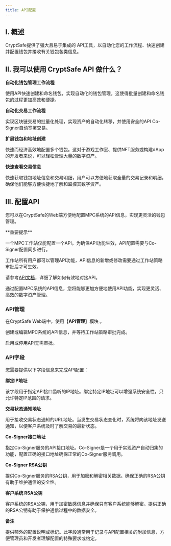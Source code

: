 ```yaml
---
title: API配置
---
```


## I. 概述

CryptSafe提供了强大且易于集成的 API工具，以自动化您的工作流程、快速创建并配置钱包并接收有关钱包各类信息。

## II. 我可以使用 CryptSafe API 做什么？

**自动化钱包管理工作流程**

使用API快速创建和命名钱包，实现自动化的钱包管理。这使得批量创建和命名钱包的过程更加高效和便捷。

**自动化交易工作流程**

实现区块链交易的批量化处理，实现资产的自动化转移，并使用安全的API Co-Signer自动签署交易。

**扩展钱包和地址创建**

快速而经济高效地配置多个钱包。这对于游戏工作室、提供NFT服务或构建dApp的开发者来说，可以轻松管理大量的数字资产。

**快速查看交易信息**

快速获取钱包地址信息和交易明细，用户可以方便地获取全量的交易记录和明细，确保他们能够方便快捷地了解和监控其数字资产。


## III. 配置API

您可以在CryptSafe的Web端方便地配置MPC系统的API信息，实现更灵活的钱包管理。




<Warning>
**重要提示**

一个MPC工作站仅能配置一个API。为确保API功能生效，API配置需要与Co-Signer配置同步进行。

工作站所有用户都可以管理API功能，API信息的新增或修改需要通过工作站策略审批后才可生效。

请参考[API文档](/api-references/intro/custody-apis)，详细了解如何有效地对接API。

通过配置MPC系统的API信息，您将能够更加方便地使用API功能，实现更灵活、高效的数字资产管理。
</Warning>


### API管理

在CryptSafe Web端中，使用【**API管理**】模块 。

创建或编辑MPC系统的API信息，并等待工作站策略审批完成。

<Tip>
启用或停用API无需审批。
</Tip>




### API字段

您需要提供以下字段信息来完成API配置：

**绑定IP地址**

该字段用于指定API接口监听的IP地址。绑定特定IP地址可以增强系统安全性，只允许特定IP范围的请求。

**交易状态通知地址**

用于接收交易状态通知的URL地址。当发生交易状态变化时，系统将向该地址发送通知，以便客户系统及时了解交易的最新状态。

**Co-Signer接口地址**

指定Co-Signer服务的API接口地址。Co-Signer是一个用于实现资产自动归集的功能，配置正确的接口地址确保正常的Co-Signer服务调用。

**Co-Signer RSA公钥**

提供Co-Signer服务的RSA公钥，用于加密和解密相关数据。确保正确的RSA公钥有助于维护通信的安全性。

**客户系统 RSA公钥**

客户系统的RSA公钥，用于加密敏感信息并确保只有客户系统能够解密。提供正确的RSA公钥有助于保护通信过程中的数据安全。

**备注**

提供额外的配置说明或标记。此字段通常用于记录与API配置相关的附加信息，方便管理员和开发者理解配置的特殊要求或约定。